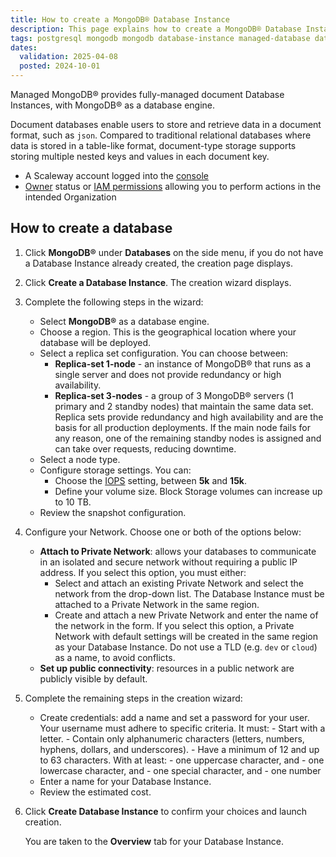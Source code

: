 ```yaml
---
title: How to create a MongoDB® Database Instance
description: This page explains how to create a MongoDB® Database Instance
tags: postgresql mongodb mongodb database-instance managed-database database
dates:
  validation: 2025-04-08
  posted: 2024-10-01
---
```



Managed MongoDB® provides fully-managed document Database Instances, with MongoDB® as a database engine.

Document databases enable users to store and retrieve data in a document format, such as `json`. Compared to traditional relational databases where data is stored in a table-like format, document-type storage supports storing multiple nested keys and values in each document key.

<Requirements />

- A Scaleway account logged into the [console](https://console.scaleway.com)
- [Owner](/iam/concepts/#owner) status or [IAM permissions](/iam/concepts/#permission) allowing you to perform actions in the intended Organization


## How to create a database

1. Click **MongoDB®** under **Databases** on the side menu, if you do not have a Database Instance already created, the creation page displays.
2. Click **Create a Database Instance**. The creation wizard displays.
3. Complete the following steps in the wizard:
    - Select **MongoDB®** as a database engine.
    - Choose a region. This is the geographical location where your database will be deployed.
    - Select a replica set configuration. You can choose between:
        - **Replica-set 1-node** - an instance of MongoDB® that runs as a single server and does not provide redundancy or high availability.
        - **Replica-set 3-nodes** - a group of 3 MongoDB® servers (1 primary and 2 standby nodes) that maintain the same data set. Replica sets provide redundancy and high availability and are the basis for all production deployments. If the main node fails for any reason, one of the remaining standby nodes is assigned and can take over requests, reducing downtime.
    - Select a node type.
    - Configure storage settings. You can:
      - Choose the [IOPS](/block-storage/concepts/#iops) setting, between **5k** and **15k**.
      - Define your volume size. Block Storage volumes can increase up to 10 TB.
    - Review the snapshot configuration.
4. Configure your Network. Choose one or both of the options below:
    - **Attach to Private Network**: allows your databases to communicate in an isolated and secure network without requiring a public IP address. If you select this option, you must either:
      - Select and attach an existing Private Network and select the network from the drop-down list.
          <Message type="important">
            The Database Instance must be attached to a Private Network in the same region.
          </Message>
      - Create and attach a new Private Network and enter the name of the network in the form.
          <Message type="important">
            If you select this option, a Private Network with default settings will be created in the same region as your Database Instance. Do not use a TLD (e.g. `dev` or `cloud`) as a name, to avoid conflicts.
          </Message>
    - **Set up public connectivity**: resources in a public network are publicly visible by default.
5. Complete the remaining steps in the creation wizard:
    - Create credentials: add a name and set a password for your user.
      <Message type="important">
        Your username must adhere to specific criteria. It must:
          - Start with a letter.
          - Contain only alphanumeric characters (letters, numbers, hyphens, dollars, and underscores).
          - Have a minimum of 12 and up to 63 characters. With at least:
              - one uppercase character, and
              - one lowercase character, and
              - one special character, and
              - one number
      </Message>
    - Enter a name for your Database Instance.
    - Review the estimated cost.
4. Click **Create Database Instance** to confirm your choices and launch creation.

     You are taken to the **Overview** tab for your Database Instance.